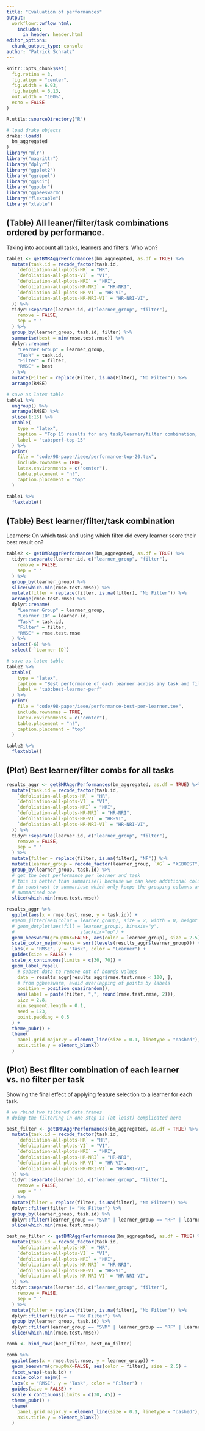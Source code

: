 ```yaml
---
title: "Evaluation of performances"
output: 
  workflowr::wflow_html:
    includes:
      in_header: header.html
editor_options:
  chunk_output_type: console
author: "Patrick Schratz"
---
```


```r
knitr::opts_chunk$set(
  fig.retina = 3,
  fig.align = "center",
  fig.width = 6.93,
  fig.height = 6.13,
  out.width = "100%",
  echo = FALSE
)

R.utils::sourceDirectory("R")

# load drake objects
drake::loadd(
  bm_aggregated
)
library("mlr")
library("magrittr")
library("dplyr")
library("ggplot2")
library("ggrepel")
library("ggsci")
library("ggpubr")
library("ggbeeswarm")
library("flextable")
library("xtable")
```

## (Table) All leaner/filter/task combinations ordered by performance.

Taking into account all tasks, learners and filters: Who won?

```r
table1 <- getBMRAggrPerformances(bm_aggregated, as.df = TRUE) %>%
  mutate(task.id = recode_factor(task.id,
    `defoliation-all-plots-HR` = "HR",
    `defoliation-all-plots-VI` = "VI",
    `defoliation-all-plots-NRI` = "NRI",
    `defoliation-all-plots-HR-NRI` = "HR-NRI",
    `defoliation-all-plots-HR-VI` = "HR-VI",
    `defoliation-all-plots-HR-NRI-VI` = "HR-NRI-VI",
  )) %>%
  tidyr::separate(learner.id, c("learner_group", "filter"),
    remove = FALSE,
    sep = " "
  ) %>%
  group_by(learner_group, task.id, filter) %>%
  summarise(best = min(rmse.test.rmse)) %>%
  dplyr::rename(
    "Learner Group" = learner_group,
    "Task" = task.id,
    "Filter" = filter,
    "RMSE" = best
  ) %>%
  mutate(Filter = replace(Filter, is.na(Filter), "No Filter")) %>%
  arrange(RMSE)

# save as latex table
table1 %>%
  ungroup() %>%
  arrange(RMSE) %>%
  slice(1:15) %>%
  xtable(
    type = "latex",
    caption = "Top 15 results for any task/learner/filter combination, sorted by performance.",
    label = "tab:perf-top-15"
  ) %>%
  print(
    file = "code/98-paper/ieee/performance-top-20.tex",
    include.rownames = TRUE,
    latex.environments = c("center"),
    table.placement = "h!",
    caption.placement = "top"
  )

table1 %>%
  flextable()
```

## (Table) Best learner/filter/task combination

Learners: On which task and using which filter did every learner score their best result on?

```r
table2 <- getBMRAggrPerformances(bm_aggregated, as.df = TRUE) %>%
  tidyr::separate(learner.id, c("learner_group", "filter"),
    remove = FALSE,
    sep = " "
  ) %>%
  group_by(learner_group) %>%
  slice(which.min(rmse.test.rmse)) %>%
  mutate(filter = replace(filter, is.na(filter), "No Filter")) %>%
  arrange(rmse.test.rmse) %>%
  dplyr::rename(
    "Learner Group" = learner_group,
    "Learner ID" = learner.id,
    "Task" = task.id,
    "Filter" = filter,
    "RMSE" = rmse.test.rmse
  ) %>%
  select(-6) %>%
  select(-`Learner ID`)

# save as latex table
table2 %>%
  xtable(
    type = "latex",
    caption = "Best performance of each learner across any task and filter method.",
    label = "tab:best-learner-perf"
  ) %>%
  print(
    file = "code/98-paper/ieee/performance-best-per-learner.tex",
    include.rownames = TRUE,
    latex.environments = c("center"),
    table.placement = "h!",
    caption.placement = "top"
  )

table2 %>%
  flextable()
```

## (Plot) Best learner/filter combs for all tasks

```r
results_aggr <- getBMRAggrPerformances(bm_aggregated, as.df = TRUE) %>%
  mutate(task.id = recode_factor(task.id,
    `defoliation-all-plots-HR` = "HR",
    `defoliation-all-plots-VI` = "VI",
    `defoliation-all-plots-NRI` = "NRI",
    `defoliation-all-plots-HR-NRI` = "HR-NRI",
    `defoliation-all-plots-HR-VI` = "HR-VI",
    `defoliation-all-plots-HR-NRI-VI` = "HR-NRI-VI",
  )) %>%
  tidyr::separate(learner.id, c("learner_group", "filter"),
    remove = FALSE,
    sep = " "
  ) %>%
  mutate(filter = replace(filter, is.na(filter), "NF")) %>%
  mutate(learner_group = recode_factor(learner_group, `XG` = "XGBOOST")) %>%
  group_by(learner_group, task.id) %>%
  # get the best performance per learner and task
  # this is better than summarise() because we can keep additional columns
  # in constrast to summariuse which only keeps the grouping columns and the
  # summarised one
  slice(which.min(rmse.test.rmse))

results_aggr %>%
  ggplot(aes(x = rmse.test.rmse, y = task.id)) +
  #geom_jitter(aes(color = learner_group), size = 2, width = 0, height = 0.3) +
  # geom_dotplot(aes(fill = learner_group), binaxis="y", 
  #                        stackdir="up") +
  geom_beeswarm(groupOnX=FALSE, aes(color = learner_group), size = 2.5) +
  scale_color_nejm(breaks = sort(levels(results_aggr$learner_group))) +
  labs(x = "RMSE", y = "Task", color = "Learner") +
  guides(size = FALSE) +
  scale_x_continuous(limits = c(30, 70)) +
  geom_label_repel(
    # subset data to remove out of bounds values
    data = results_aggr[results_aggr$rmse.test.rmse < 100, ],
    # from ggbeeswarm, avoid overlapping of points by labels
    position = position_quasirandom(),
    aes(label = paste(filter, ",", round(rmse.test.rmse, 2))),
    size = 2.8,
    min.segment.length = 0.1,
    seed = 123,
    point.padding = 0.5
  ) +
  theme_pubr() +
  theme(
    panel.grid.major.y = element_line(size = 0.1, linetype = "dashed"),
    axis.title.y = element_blank()
  )
```

## (Plot) Best filter combination of each learner vs. no filter per task

Showing the final effect of applying feature selection to a learner for each task.

```r
# we rbind two filtered data.frames
# doing the filtering in one step is (at least) complicated here

best_filter <- getBMRAggrPerformances(bm_aggregated, as.df = TRUE) %>%
  mutate(task.id = recode_factor(task.id,
    `defoliation-all-plots-HR` = "HR",
    `defoliation-all-plots-VI` = "VI",
    `defoliation-all-plots-NRI` = "NRI",
    `defoliation-all-plots-HR-NRI` = "HR-NRI",
    `defoliation-all-plots-HR-VI` = "HR-VI",
    `defoliation-all-plots-HR-NRI-VI` = "HR-NRI-VI",
  )) %>%
  tidyr::separate(learner.id, c("learner_group", "filter"),
    remove = FALSE,
    sep = " "
  ) %>%
  mutate(filter = replace(filter, is.na(filter), "No Filter")) %>%
  dplyr::filter(filter != "No Filter") %>%
  group_by(learner_group, task.id) %>%
  dplyr::filter(learner_group == "SVM" | learner_group == "RF" | learner_group == "XGBoost") %>%
  slice(which.min(rmse.test.rmse))

best_no_filter <- getBMRAggrPerformances(bm_aggregated, as.df = TRUE) %>%
  mutate(task.id = recode_factor(task.id,
    `defoliation-all-plots-HR` = "HR",
    `defoliation-all-plots-VI` = "VI",
    `defoliation-all-plots-NRI` = "NRI",
    `defoliation-all-plots-HR-NRI` = "HR-NRI",
    `defoliation-all-plots-HR-VI` = "HR-VI",
    `defoliation-all-plots-HR-NRI-VI` = "HR-NRI-VI",
  )) %>%
  tidyr::separate(learner.id, c("learner_group", "filter"),
    remove = FALSE,
    sep = " "
  ) %>%
  mutate(filter = replace(filter, is.na(filter), "No Filter")) %>%
  dplyr::filter(filter == "No Filter") %>%
  group_by(learner_group, task.id) %>%
  dplyr::filter(learner_group == "SVM" | learner_group == "RF" | learner_group == "XGBoost") %>%
  slice(which.min(rmse.test.rmse))

comb <- bind_rows(best_filter, best_no_filter)

comb %>%
  ggplot(aes(x = rmse.test.rmse, y = learner_group)) +
  geom_beeswarm(groupOnX=FALSE, aes(color = filter), size = 2.5) +
  facet_wrap(~task.id) +
  scale_color_nejm() +
  labs(x = "RMSE", y = "Task", color = "Filter") +
  guides(size = FALSE) +
  scale_x_continuous(limits = c(30, 45)) +
  theme_pubr() +
  theme(
    panel.grid.major.y = element_line(size = 0.1, linetype = "dashed"),
    axis.title.y = element_blank()
  )
```
